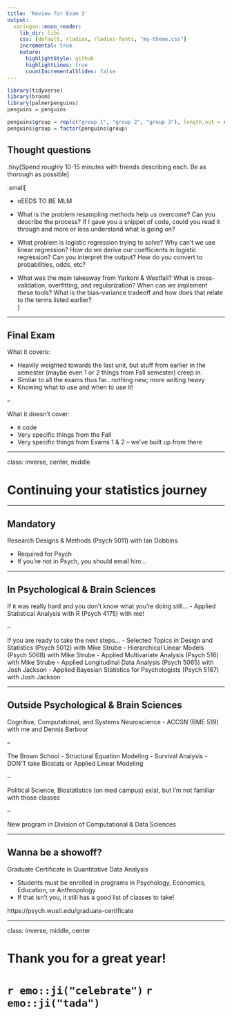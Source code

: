 ```yaml
---
title: 'Review for Exam 3'
output:
  xaringan::moon_reader:
    lib_dir: libs
    css: [default, rladies, rladies-fonts, "my-theme.css"]
    incremental: true
    nature:
      highlightStyle: github
      highlightLines: true
      countIncrementalSlides: false
---
```


```r
library(tidyverse)
library(broom)
library(palmerpenguins)
penguins = penguins

penguins$group = rep(c("group 1", "group 2", "group 3"), length.out = nrow(penguins))
penguins$group = factor(penguins$group)
```

## Thought questions

.tiny[Spend roughly 10-15 minutes with friends describing each. Be as thorough as possible]

.small[


- nEEDS TO BE MLM

- What is the problem resampling methods help us overcome? Can you describe the process? If I gave you a snippet of code, could you read it through and more or less understand what is going on? 

- What problem is logistic regression trying to solve? Why can't we use linear regression? How do we derive our coefficients in logistic regression? Can you interpret the output? How do you convert to probabilities, odds, etc? 

- What was the main takeaway from Yarkoni & Westfall? What is cross-validation, overfitting, and regularization? When can we implement these tools? What is the bias-variance tradeoff and how does that relate to the terms listed earlier?  
]

---

## Final Exam

What it covers:

- Heavily weighted towards the last unit, but stuff from earlier in the semester (maybe even 1 or 2 things from Fall semester) creep in.
- Similar to all the exams thus far...nothing new; more writing heavy
- Knowing what to use and when to use it!

--

What it doesn't cover:

- `R` code
- Very specific things from the Fall
- Very specific things from Exams 1 & 2 -- we've built up from there

---

class: inverse, center, middle

# Continuing your statistics journey

---

## Mandatory

Research Designs & Methods (Psych 5011) with Ian Dobbins

- Required for Psych
- If you're not in Psych, you should email him... 

---

## In Psychological & Brain Sciences 

If `R` was really hard and you don't know what you're doing still...
- Applied Statistical Analysis with R (Psych 4175) with me!

--

If you are ready to take the next steps...
- Selected Topics in Design and Statistics (Psych 5012) with Mike Strube
- Hierarchical Linear Models (Psych 5068) with Mike Strube
- Applied Multivariate Analysis (Psych 516) with Mike Strube
- Applied Longitudinal Data Analysis (Psych 5065) with Josh Jackson
- Applied Bayesian Statistics for Psychologists	(Psych 5167) with Josh Jackson

---

## Outside Psychological & Brain Sciences

Cognitive, Computational, and Systems Neuroscience
- ACCSN (BME 519) with me and Dennis Barbour

--

The Brown School
- Structural Equation Modeling
- Survival Analysis
- DON'T take Biostats or Applied Linear Modeling

--

Political Science, Biostatistics (on med campus) exist, but I'm not familiar with those classes

--

New program in Division of Computational & Data Sciences

---

## Wanna be a showoff? 

Graduate Certificate in Quantitative Data Analysis

- Students must be enrolled in programs in Psychology, Economics, Education, or Anthropology
- If that isn't you, it still has a good list of classes to take!

https://psych.wustl.edu/graduate-certificate

---

class: inverse, middle, center

# Thank you for a great year! 
# `r emo::ji("celebrate")` `r emo::ji("tada")`

